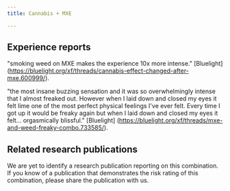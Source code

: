 ---
title: Cannabis + MXE

---

## Experience reports

"smoking weed on MXE makes the experience 10x more intense." [Bluelight] (https://bluelight.org/xf/threads/cannabis-effect-changed-after-mxe.600999/).

"the most insane buzzing sensation and it was so overwhelmingly intense that I almost freaked out. However when I laid down and closed my eyes it felt lime one of the most perfect physical feelings I've ever felt. Every time I got up it would be freaky again but when I laid down and closed my eyes it felt... orgasmically blissful." [Bluelight] (https://bluelight.org/xf/threads/mxe-and-weed-freaky-combo.733585/).

## Related research publications

We are yet to identify a research publication reporting on this combination. If you know of a publication that demonstrates the risk rating of this combination, please share the publication with us.




